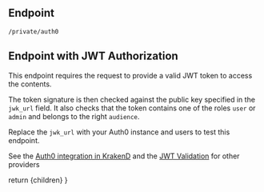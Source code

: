 

## Endpoint
```
/private/auth0
```

## Endpoint with JWT Authorization
This endpoint requires the request to provide a valid JWT token to access the contents.

The token signature is then checked against the public key specified in the `jwk_url` field. It also checks that the token contains one of the roles `user` or `admin` and belongs to the right `audience`.

Replace the `jwk_url` with your Auth0 instance and users to test this endpoint.

See the [Auth0 integration in KrakenD](https://www.krakend.io/docs/enterprise/authorization/auth0/) and the [JWT Validation](https://www.krakend.io/docs/enterprise/authorization/jwt-validation/) for other providers

  return <MdxLayout>{children}</MdxLayout>
}
